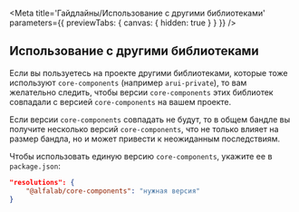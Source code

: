 <Meta
    title='Гайдлайны/Использование с другими библиотеками'
    parameters={{ previewTabs: { canvas: { hidden: true } } }}
/>

## Использование с другими библиотеками

Если вы пользуетесь на проекте другими библиотеками, которые тоже используют `core-components` (например `arui-private`),
то вам желательно следить, чтобы версии `core-components` этих библиотек
совпадали с версией `core-components` на вашем проекте.

Если версии `core-components` совпадать не будут, то в общем бандле вы получите несколько версий `core-components`,
что не только влияет на размер бандла, но и может привести к неожиданным последствиям.

Чтобы использовать единую версию `core-components`, укажите ее в `package.json`:

```json
"resolutions": {
    "@alfalab/core-components": "нужная версия"
}
```
